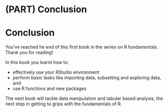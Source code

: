 # (PART) Conclusion {-}

# Conclusion

You've reached he end of this first book in the series on R fundamentals. Thank you for reading!

In this book you learnt how to:

- effectively use your RStudio environment
- perform basic tasks like importing data, subsetting and exploring data, and 
- use R functions and new packages

The next book will tackle data manipulation and tabular based analysis, the next step in getting to grips with the fundamentals of R.
